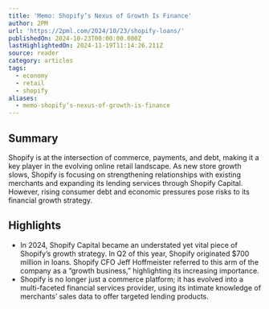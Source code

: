 ```yaml
---
title: 'Memo: Shopify’s Nexus of Growth Is Finance'
author: 2PM
url: 'https://2pml.com/2024/10/23/shopify-loans/'
publishedOn: 2024-10-23T00:00:00.000Z
lastHighlightedOn: 2024-11-19T11:14:26.211Z
source: reader
category: articles
tags:
  - economy
  - retail
  - shopify
aliases:
  - memo-shopify’s-nexus-of-growth-is-finance
---
```

## Summary

Shopify is at the intersection of commerce, payments, and debt, making it a key player in the evolving online retail landscape. As new store growth slows, Shopify is focusing on strengthening relationships with existing merchants and expanding its lending services through Shopify Capital. However, rising consumer debt and economic pressures pose risks to its financial growth strategy.

## Highlights
- In 2024, Shopify Capital became an understated yet vital piece of Shopify’s growth strategy. In Q2 of this year, Shopify originated $700 million in loans. Shopify CFO Jeff Hoffmeister referred to this arm of the company as a “growth business,” highlighting its increasing importance.
- Shopify is no longer just a commerce platform; it has evolved into a multi-faceted financial services provider, using its intimate knowledge of merchants’ sales data to offer targeted lending products.
